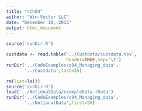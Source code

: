 ```yaml
---
title: "rCh04"
author: "Win-Vector LLC"
date: "December 10, 2015"
output: html_document
---
```


```r
source('runDir.R')
```

```r
custdata <- read.table('../Custdata/custdata.tsv',
                       header=TRUE,sep='\t')
runDir('../CodeExamples/c04_Managing_data',
       '../Custdata',last=55)
```

```r
rm(list=ls())
source('runDir.R')
load('../NotionalData/exampleData.rData')
runDir('../CodeExamples/c04_Managing_data',
       '../NotionalData',first=56)
```
